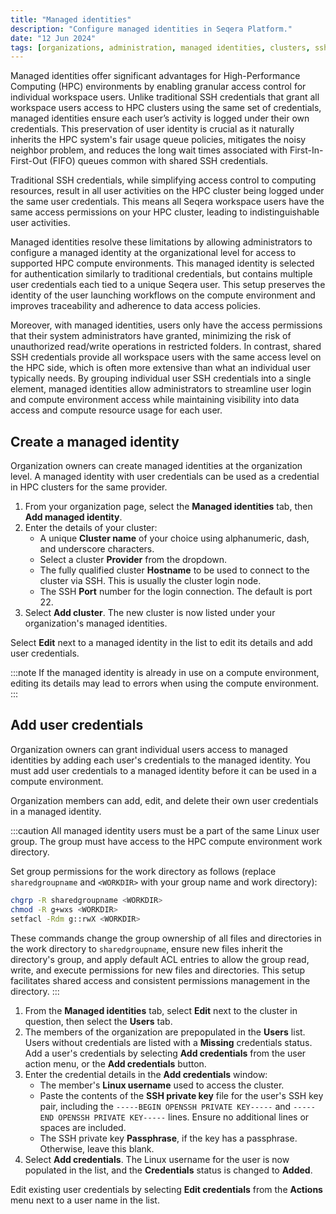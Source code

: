 ```yaml
---
title: "Managed identities"
description: "Configure managed identities in Seqera Platform."
date: "12 Jun 2024"
tags: [organizations, administration, managed identities, clusters, ssh, credentials]
---
```


Managed identities offer significant advantages for High-Performance Computing (HPC) environments by enabling granular access control for individual workspace users. Unlike traditional SSH credentials that grant all workspace users access to HPC clusters using the same set of credentials, managed identities ensure each user’s activity is logged under their own credentials. This preservation of user identity is crucial as it naturally inherits the HPC system's fair usage queue policies, mitigates the noisy neighbor problem, and reduces the long wait times associated with First-In-First-Out (FIFO) queues common with shared SSH credentials.

Traditional SSH credentials, while simplifying access control to computing resources, result in all user activities on the HPC cluster being logged under the same user credentials. This means all Seqera workspace users have the same access permissions on your HPC cluster, leading to indistinguishable user activities.

Managed identities resolve these limitations by allowing administrators to configure a managed identity at the organizational level for access to supported HPC compute environments. This managed identity is selected for authentication similarly to traditional credentials, but contains multiple user credentials each tied to a unique Seqera user. This setup preserves the identity of the user launching workflows on the compute environment and improves traceability and adherence to data access policies.

Moreover, with managed identities, users only have the access permissions that their system administrators have granted, minimizing the risk of unauthorized read/write operations in restricted folders. In contrast, shared SSH credentials provide all workspace users with the same access level on the HPC side, which is often more extensive than what an individual user typically needs. By grouping individual user SSH credentials into a single element, managed identities allow administrators to streamline user login and compute environment access while maintaining visibility into data access and compute resource usage for each user.
 

## Create a managed identity 

Organization owners can create managed identities at the organization level. A managed identity with user credentials can be used as a credential in HPC clusters for the same provider. 

1. From your organization page, select the **Managed identities** tab, then **Add managed identity**.
1. Enter the details of your cluster:
    - A unique **Cluster name** of your choice using alphanumeric, dash, and underscore characters. 
    - Select a cluster **Provider** from the dropdown.
    - The fully qualified cluster **Hostname** to be used to connect to the cluster via SSH. This is usually the cluster login node. 
    - The SSH **Port** number for the login connection. The default is port 22. 
1. Select **Add cluster**. The new cluster is now listed under your organization's managed identities. 

Select **Edit** next to a managed identity in the list to edit its details and add user credentials. 

:::note
If the managed identity is already in use on a compute environment, editing its details may lead to errors when using the compute environment. 
:::

## Add user credentials 

Organization owners can grant individual users access to managed identities by adding each user's credentials to the managed identity. You must add user credentials to a managed identity before it can be used in a compute environment.

Organization members can add, edit, and delete their own user credentials in a managed identity.

:::caution 
All managed identity users must be a part of the same Linux user group. The group must have access to the HPC compute environment work directory. 

Set group permissions for the work directory as follows (replace `sharedgroupname` and `<WORKDIR>` with your group name and work directory):

```bash
chgrp -R sharedgroupname <WORKDIR>
chmod -R g+wxs <WORKDIR>
setfacl -Rdm g::rwX <WORKDIR>
```

These commands change the group ownership of all files and directories in the work directory to `sharedgroupname`, ensure new files inherit the directory's group, and apply default ACL entries to allow the group read, write, and execute permissions for new files and directories. This setup facilitates shared access and consistent permissions management in the directory.
:::

1. From the **Managed identities** tab, select **Edit** next to the cluster in question, then select the **Users** tab. 
1. The members of the organization are prepopulated in the **Users** list. Users without credentials are listed with a **Missing** credentials status. Add a user's credentials by selecting **Add credentials** from the user action menu, or the **Add credentials** button. 
1. Enter the credential details in the **Add credentials** window:
    - The member's **Linux username** used to access the cluster.
    - Paste the contents of the **SSH private key** file for the user's SSH key pair, including the `-----BEGIN OPENSSH PRIVATE KEY-----` and `-----END OPENSSH PRIVATE KEY-----` lines. Ensure no additional lines or spaces are included.
    - The SSH private key **Passphrase**, if the key has a passphrase. Otherwise, leave this blank. 
1. Select **Add credentials**. The Linux username for the user is now populated in the list, and the **Credentials** status is changed to **Added**. 

Edit existing user credentials by selecting **Edit credentials** from the **Actions** menu next to a user name in the list. 